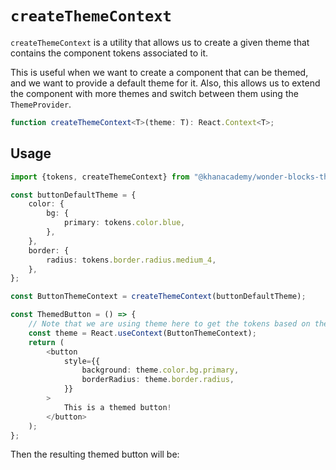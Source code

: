 


<Meta title="Packages / Theming / createThemeContext" />

# `createThemeContext`

`createThemeContext` is a utility that allows us to create a given theme that
contains the component tokens associated to it.

This is useful when we want to create a component that can be themed, and we
want to provide a default theme for it. Also, this allows us to extend the
component with more themes and switch between them using the `ThemeProvider`.

```ts
function createThemeContext<T>(theme: T): React.Context<T>;
```

## Usage

```ts
import {tokens, createThemeContext} from "@khanacademy/wonder-blocks-theming";

const buttonDefaultTheme = {
    color: {
        bg: {
            primary: tokens.color.blue,
        },
    },
    border: {
        radius: tokens.border.radius.medium_4,
    },
};

const ButtonThemeContext = createThemeContext(buttonDefaultTheme);

const ThemedButton = () => {
    // Note that we are using theme here to get the tokens based on the selected theme.
    const theme = React.useContext(ButtonThemeContext);
    return (
        <button
            style={{
                background: theme.color.bg.primary,
                borderRadius: theme.border.radius,
            }}
        >
            This is a themed button!
        </button>
    );
};
```

Then the resulting themed button will be:

<ButtonWithTheme />
